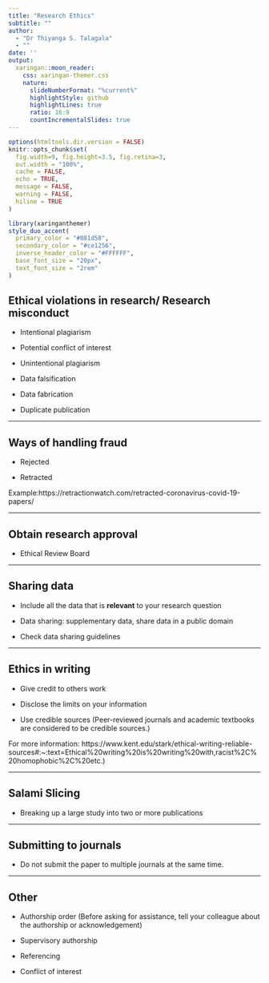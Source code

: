 ```yaml
---
title: "Research Ethics"
subtitle: ""  
author: 
  - "Dr Thiyanga S. Talagala"
  - ""
date: ''
output:
  xaringan::moon_reader:
    css: xaringan-themer.css
    nature:
      slideNumberFormat: "%current%"
      highlightStyle: github
      highlightLines: true
      ratio: 16:9
      countIncrementalSlides: true
---
```


```r
options(htmltools.dir.version = FALSE)
knitr::opts_chunk$set(
  fig.width=9, fig.height=3.5, fig.retina=3,
  out.width = "100%",
  cache = FALSE,
  echo = TRUE,
  message = FALSE, 
  warning = FALSE,
  hiline = TRUE
)
```

```r
library(xaringanthemer)
style_duo_accent(
  primary_color = "#081d58",
  secondary_color = "#ce1256",
  inverse_header_color = "#FFFFFF",
  base_font_size = "20px",
  text_font_size = "2rem"
)
```


## Ethical violations in research/ Research misconduct

- Intentional plagiarism

- Potential conflict of interest

- Unintentional plagiarism

- Data falsification

- Data fabrication

- Duplicate publication

---

## Ways of handling fraud

- Rejected

- Retracted

Example:https://retractionwatch.com/retracted-coronavirus-covid-19-papers/

---

## Obtain research approval

- Ethical Review Board

---

## Sharing data

- Include all the data that is **relevant** to your research question

- Data sharing: supplementary data, share data in a public domain

- Check data sharing guidelines

---

## Ethics in writing

- Give credit to others work

- Disclose the limits on your information

- Use credible sources (Peer-reviewed journals and academic textbooks are considered to be credible sources.)


For more information: https://www.kent.edu/stark/ethical-writing-reliable-sources#:~:text=Ethical%20writing%20is%20writing%20with,racist%2C%20homophobic%2C%20etc.)

---

## Salami Slicing

- Breaking up a large study into two or more publications

---

## Submitting to journals

- Do not submit the paper to multiple journals at the same time.

---
## Other

- Authorship order (Before asking for assistance, tell your colleague about the authorship or acknowledgement)

- Supervisory authorship

- Referencing

- Conflict of interest

